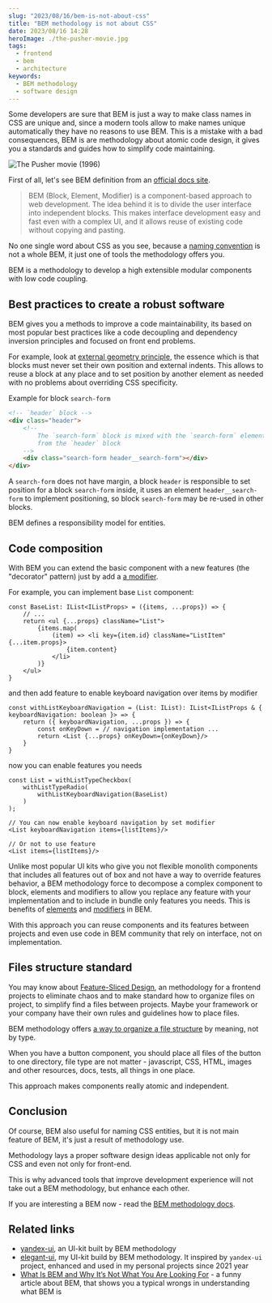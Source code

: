 ```yaml
---
slug: "2023/08/16/bem-is-not-about-css"
title: "BEM methodology is not about CSS"
date: 2023/08/16 14:28
heroImage: ./the-pusher-movie.jpg
tags:
  - frontend
  - bem
  - architecture
keywords:
  - BEM methodology
  - software design
---
```


Some developers are sure that BEM is just a way to make class names in CSS are unique and, since a modern tools allow to make names unique automatically they have no reasons to use BEM. This is a mistake with a bad consequences, BEM is are methodology about atomic code design, it gives you a standards and guides how to simplify code maintaining.

![The Pusher movie (1996)](./the-pusher-movie.jpg)

First of all, let's see BEM definition from an [official docs site](https://en.bem.info/methodology/quick-start/).

> BEM (Block, Element, Modifier) is a component-based approach to web development. The idea behind it is to divide the user interface into independent blocks. This makes interface development easy and fast even with a complex UI, and it allows reuse of existing code without copying and pasting.

No one single word about CSS as you see, because a [naming convention](https://en.bem.info/methodology/naming-convention/) is not a whole BEM, it just one of tools the methodology offers you.

BEM is a methodology to develop a high extensible modular components with low code coupling.

## Best practices to create a robust software

BEM gives you a methods to improve a code maintainability, its based on most popular best practices like a code decoupling and dependency inversion principles and focused on front end problems.

For example, look at [external geometry principle](https://en.bem.info/methodology/css/#external-geometry-and-positioning), the essence which is that blocks must never set their own position and external indents. This allows to reuse a block at any place and to set position by another element as needed with no problems about overriding CSS specificity.

Example for block `search-form`
```html
<!-- `header` block -->
<div class="header">
    <!--
        The `search-form` block is mixed with the `search-form` element
        from the `header` block
    -->
    <div class="search-form header__search-form"></div>
</div>
```

A `search-form` does not have margin, a block `header` is responsible to set position for a block `search-form` inside, it uses an element `header__search-form` to implement positioning, so block `search-form` may be re-used in other blocks.

BEM defines a responsibility model for entities.

## Code composition

With BEM you can extend the basic component with a new features (the "decorator" pattern) just by add a [a modifier](https://en.bem.info/methodology/key-concepts/#modifier).

For example, you can implement base `List` component:
```tsx
const BaseList: IList<IListProps> = ({items, ...props}) => {
	// ...
	return <ul {...props} className="List">
		{items.map(
			(item) => <li key={item.id} className="ListItem" {...item.props}>
				{item.content}
			</li>
		)}
	</ul>
}
```

and then add feature to enable keyboard navigation over items by modifier

```tsx
const withListKeyboardNavigation = (List: IList): IList<IListProps & { keyboardNavigation: boolean }> => {
	return ({ keyboardNavigation, ...props }) => {
		const onKeyDown = // navigation implementation ...
		return <List {...props} onKeyDown={onKeyDown}/>
	}
}
```

now you can enable features you needs

```tsx
const List = withListTypeCheckbox(
	withListTypeRadio(
		withListKeyboardNavigation(BaseList)
	)
);

// You can now enable keyboard navigation by set modifier
<List keyboardNavigation items={listItems}/>

// Or not to use feature
<List items={listItems}/>
```

Unlike most popular UI kits who give you not flexible monolith components that includes all features out of box and not have a way to override features behavior, a BEM methodology force to decompose a complex component to block, elements and modifiers to allow you replace any feature with your implementation and to include in bundle only features you needs. This is benefits of [elements](https://en.bem.info/methodology/key-concepts/#element) and [modifiers](https://en.bem.info/methodology/key-concepts/#modifier) in BEM.

With this approach you can reuse components and its features between projects and even use code in BEM community that rely on interface, not on implementation.

## Files structure standard

You may know about [Feature-Sliced Design](https://feature-sliced.design/), an methodology for a frontend projects to eliminate chaos and to make standard how to organize files on project, to simplify find a files between projects. Maybe your framework or your company have their own rules and guidelines how to place files.

BEM methodology offers [a way to organize a file structure](https://en.bem.info/methodology/filestructure/#files-are-grouped-by-meaning-not-by-type) by meaning, not by type.

When you have a button component, you should place all files of the button to one directory, file type are not matter - javascript, CSS, HTML, images and other resources, docs, tests, all things in one place.

This approach makes components really atomic and independent.

## Conclusion

Of course, BEM also useful for naming CSS entities, but it is not main feature of BEM, it's just a result of methodology use.

Methodology lays a proper software design ideas applicable not only for CSS and even not only for front-end.

This is why advanced tools that improve development experience will not take out a BEM methodology, but enhance each other.

If you are interesting a BEM now - read the [BEM methodology docs](https://en.bem.info/methodology/quick-start/).

## Related links

- [yandex-ui](https://github.com/bem/yandex-ui), an UI-kit built by BEM methodology
- [elegant-ui](https://github.com/vitonsky/react-elegant-ui), my UI-kit build by BEM methodology. It inspired by `yandex-ui` project, enhanced and used in my personal projects since 2021 year
- [What Is BEM and Why It’s Not What You Are Looking For](https://codete.com/blog/what-is-bem-and-why-it-s-not-what-you-are-looking-for) - a funny article about BEM, that shows you a typical wrongs in understanding what BEM is